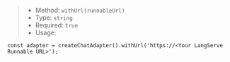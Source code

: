 > * Method: `withUrl(runnableUrl)`
> * Type: `string`
> * Required: `true`
> * Usage:

```tsx
const adapter = createChatAdapter().withUrl('https://<Your LangServe Runnable URL>');
```
